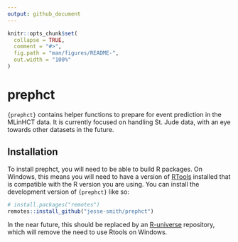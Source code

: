 ```yaml
---
output: github_document
---
```


<!-- README.md is generated from README.Rmd. Please edit that file -->

```r
knitr::opts_chunk$set(
  collapse = TRUE,
  comment = "#>",
  fig.path = "man/figures/README-",
  out.width = "100%"
)
```

# prephct

<!-- badges: start -->
<!-- badges: end -->

`{prephct}` contains helper functions to prepare for event prediction in the
MLinHCT data. It is currently focused on handling St. Jude data, with an eye
towards other datasets in the future.

## Installation

To install prephct, you will need to be able to build R packages. On Windows,
this means you will need to have a version of 
[RTools](https://cran.r-project.org/bin/windows/Rtools/ "RTools: Toolchains for building R and R packages from source on Windows") 
installed that is compatible with the R version you are using. You can install 
the development version of `{prephct}` like so:

``` r
# install.packages("remotes")
remotes::install_github("jesse-smith/prephct")
```

In the near future, this should be replaced by an 
[R-universe](https://r-universe.dev/search/ "R-universe: personal package repositories for R!") 
repository, which will remove the need to use Rtools on Windows.
